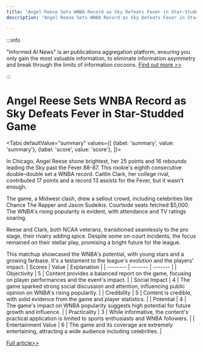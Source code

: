 ```yaml
---
title: "Angel Reese Sets WNBA Record as Sky Defeats Fever in Star-Studded Game"
description: "Angel Reese Sets WNBA Record as Sky Defeats Fever in Star-Studded Game"

---
```



:::info

"Informed AI News" is an publications aggregation platform, ensuring you only gain the most valuable information, to eliminate information asymmetry and break through the limits of information cocoons.  [Find out more >>](/)

:::

# Angel Reese Sets WNBA Record as Sky Defeats Fever in Star-Studded Game


<Tabs
	defaultValue="summary"
	values={[
	{label: 'summary', value: 'summary'},
	{label: 'score', value: 'score'},
]}>
<TabItem value="summary">


In Chicago, Angel Reese shone brightest, her 25 points and 16 rebounds leading the Sky past the Fever 88-87. This rookie's eighth consecutive double-double set a WNBA record. Caitlin Clark, her college rival, contributed 17 points and a record 13 assists for the Fever, but it wasn't enough.

The game, a Midwest clash, drew a sellout crowd, including celebrities like Chance The Rapper and Jason Sudeikis. Courtside seats fetched $5,000. The WNBA's rising popularity is evident, with attendance and TV ratings soaring.

Reese and Clark, both NCAA veterans, transitioned seamlessly to the pro stage, their rivalry adding spice. Despite some on-court incidents, the focus remained on their stellar play, promising a bright future for the league.

This matchup showcased the WNBA's potential, with young stars and a growing fanbase. It's a testament to the league's evolution and the players' impact.
</TabItem>
<TabItem value="score">
	| Scores     | Value   | Explanation |
	| -------- | ------- | ------- |
	| Objectivity  | 5    | Content provides a balanced report on the game, focusing on player performances and the event's impact.    |
	| Social Impact | 4     | The game sparked strong social discussion and attention, influencing public opinion on WNBA's rising popularity.    |
	| Credibility    | 5    | Content is credible, with solid evidence from the game and player statistics.    |
	| Potential    | 4    | The game's impact on WNBA popularity suggests high potential for future growth and influence.    |
	| Practicality    | 3    | While informative, the content's practical application is limited to sports enthusiasts and WNBA followers.    |
	| Entertainment Value    | 6    | The game and its coverage are extremely entertaining, attracting a wide audience including celebrities.    |
</TabItem>
</Tabs>

[Full article>>](https://apnews.com/article/caitlin-clark-angel-reese-fever-sky-7f7c83cfecf237ded44b3d50ea250f53)
